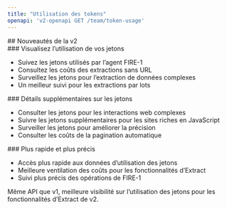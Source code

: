 ```yaml
---
title: "Utilisation des tokens"
openapi: 'v2-openapi GET /team/token-usage'
---
```


<div id="whats-new-in-v2">
  ## Nouveautés de la v2
</div>

<div id="see-where-your-tokens-go">
  ### Visualisez l’utilisation de vos jetons
</div>

- Suivez les jetons utilisés par l’agent FIRE-1
- Consultez les coûts des extractions sans URL
- Surveillez les jetons pour l’extraction de données complexes
- Un meilleur suivi pour les extractions par lots

<div id="more-token-details">
  ### Détails supplémentaires sur les jetons
</div>

- Consulter les jetons pour les interactions web complexes
- Suivre les jetons supplémentaires pour les sites riches en JavaScript
- Surveiller les jetons pour améliorer la précision
- Consulter les coûts de la pagination automatique

<div id="faster-and-more-accurate">
  ### Plus rapide et plus précis
</div>

- Accès plus rapide aux données d’utilisation des jetons
- Meilleure ventilation des coûts pour les fonctionnalités d’Extract
- Suivi plus précis des opérations de FIRE-1

Même API que v1, meilleure visibilité sur l’utilisation des jetons pour les fonctionnalités d’Extract de v2.